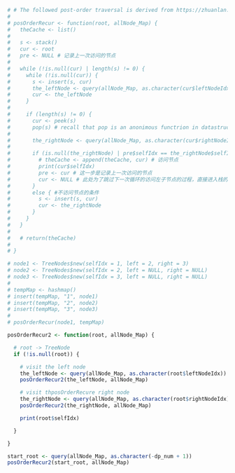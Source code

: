 ```r
# # The followed post-order traversal is derived from https://zhuanlan.zhihu.com/p/80578741
#
# posOrderRecur <- function(root, allNode_Map) {
#   theCache <- list()
#
#   s <- stack()
#   cur <- root
#   pre <- NULL # 记录上一次访问的节点
#
#   while (!is.null(cur) | length(s) != 0) {
#     while (!is.null(cur)) {
#       s <- insert(s, cur)
#       the_leftNode <- query(allNode_Map, as.character(cur$leftNodeIdx))
#       cur <- the_leftNode
#     }
#
#     if (length(s) != 0) {
#       cur <- peek(s)
#       pop(s) # recall that pop is an anonimous functrion in datastructure library
#
#       the_rightNode <- query(allNode_Map, as.character(cur$rightNodeIdx))
#
#       if (is.null(the_rightNode) | pre$selfIdx == the_rightNode$selfIdx) { # 访问节点的条件
#         # theCache <- append(theCache, cur) # 访问节点
#         print(cur$selfIdx)
#         pre <- cur # 这一步是记录上一次访问的节点
#         cur <- NULL # 此处为了跳过下一次循环的访问左子节点的过程，直接进入栈的弹出阶段，因为但凡在栈中的节点，它们的左子节点都肯定被经过且已放入栈中。
#       }
#       else { #不访问节点的条件
#         s <- insert(s, cur)
#         cur <- the_rightNode
#       }
#     }
#   }
#
#   # return(theCache)
#
# }
```
```r
# node1 <- TreeNodes$new(selfIdx = 1, left = 2, right = 3)
# node2 <- TreeNodes$new(selfIdx = 2, left = NULL, right = NULL)
# node3 <- TreeNodes$new(selfIdx = 3, left = NULL, right = NULL)
#
# tempMap <- hashmap()
# insert(tempMap, "1", node1)
# insert(tempMap, "2", node2)
# insert(tempMap, "3", node3)
#
# posOrderRecur(node1, tempMap)

```
```r
posOrderRecur2 <- function(root, allNode_Map) {

  # root -> TreeNode
  if (!is.null(root)) {

    # visit the left node
    the_leftNode <- query(allNode_Map, as.character(root$leftNodeIdx))
    posOrderRecur2(the_leftNode, allNode_Map)

    # visit thposOrderRecure right node
    the_rightNode <- query(allNode_Map, as.character(root$rightNodeIdx))
    posOrderRecur2(the_rightNode, allNode_Map)

    print(root$selfIdx)

  }

}
```
```r
start_root <- query(allNode_Map, as.character(-dp_num + 1))
posOrderRecur2(start_root, allNode_Map)
```
